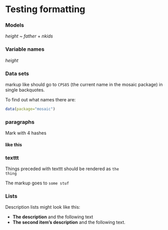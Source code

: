 Testing formatting
========================================================

### Models

*height* ~ *father* + *nkids*

### Variable names

*height*

### Data sets

markup like \datasetCPS should go to `CPS85`  (the current name in the mosaic package) in single backquotes.

To find out what names there are:
```{r eval=FALSE}
data(package="mosaic")
```

### paragraphs

Mark with 4 hashes

#### like this

### texttt

Things preceded with texttt should be rendered as <code>the thing</code>

The markup \verb+some stuff+ goes to <code>some stuf</code>

### Lists

Description lists might look like this:

* **The description** and the following text
* **The second item's description** and the following text.
